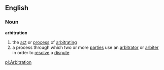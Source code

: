 ==English==
=== Noun ===
'''arbitration'''
# the [[act]] or [[process]] of [[arbitrating]]
# a process through which two or more [[parties]] use an [[arbitrator]] or [[arbiter]] in order to [[resolve]] a [[dispute]]

[[pl:Arbitration]]